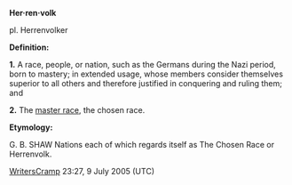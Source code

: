 '''Her·ren·volk''' 

pl. Herrenvolker

'''Definition:'''

'''1.''' A race, people, or nation, such as the Germans during the Nazi period, born to mastery; in extended usage, whose members consider themselves superior to all others and therefore justified in conquering and ruling them; and

'''2.''' The [[master race]], the chosen race.

'''Etymology:'''

G. B. SHAW Nations each of which regards itself as The Chosen Race or Herrenvolk.

[[User:WritersCramp|WritersCramp]] 23:27, 9 July 2005 (UTC)